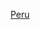 {{Catnav|頁面分類|社會|社會問題|犯罪|謀殺|各國謀殺案}}
{{Catnav|頁面分類|社會科學|社會學|刑事學|犯罪|謀殺|各國謀殺案}}
{{Catnav|頁面分類|社會科學|心理學|行為|犯罪|謀殺|各國謀殺案}}

[[Category:各國謀殺案|Peru]]